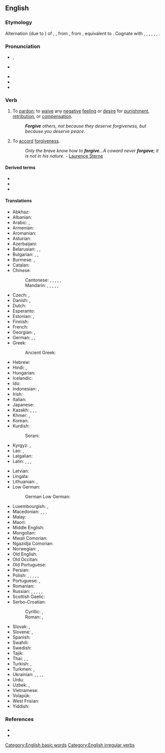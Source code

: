 ==English==

===Etymology===
Alternation (due to {{m|en|give}}) of {{inh|en|enm|foryiven}}, {{m|enm|forȝiven}}, from {{inh|en|ang|forġiefan|t=to forgive, give up, provide}}, from {{inh|en|gem-pro|*fragebaną|t=to give away; give up; release; forgive}}, equivalent to {{af|en|for-|give}}. Cognate with {{cog|sco|forgeve}}, {{m|sco|forgif}}, {{m|sco|forgie|t=to forgive}}, {{cog|fy|ferjaan|t=to forgive}}, {{cog|nl|vergeven|t=to forgive}}, {{cog|de|vergeben|t=to forgive}}, {{cog|is|fyrirgefa|t=to forgive}}.

===Pronunciation===
* {{enPR|fər-gĭv', fôr-gĭv'}}, {{IPA|/fə(ɹ)ˈɡɪv/|/fɔː(ɹ)ˈɡɪv/|lang=en}}
* {{a|GA}} {{IPA|/fɚˈɡɪv/|lang=en}}
* {{audio|en-us-forgive.ogg|Audio (US, California)|lang=en}}
* {{audio|LL-Q1860 (eng)-Nattes à chat-forgive.wav|Audio|lang=en}}
* {{rhymes|ɪv|lang=en}}

===Verb===
{{en-verb|forgives|forgiving|forgave|forgiven}}

# {{lb|en|transitive}} To [[pardon]]; to [[waive]] any [[negative]] [[feeling]] or [[desire]] for [[punishment]], [[retribution]], or [[compensation]].
#: '''''Forgive''' others, not because they deserve forgiveness, but because you deserve peace.''
# {{lb|en|intransitive}} To [[accord]] [[forgiveness]].
#: ''Only the brave know how to '''forgive'''...A coward never '''forgave'''; it is not in his nature.'' - [[q: Laurence Sterne|Laurence Sterne]]

====Derived terms====
* {{l|en|forgivable}}
* {{l|en|forgiveness}}
* {{l|en|forgiveworthy}}

====Translations====
{{trans-top|transitive, to pardon}}
* Abkhaz: {{t|ab|анажьра|sc=Cyrl}}
* Albanian: {{t+|sq|fal}}
* Arabic: {{t|ar|سَامَحَ}}, {{t|ar|غَفَرَ}}
* Armenian: {{t+|hy|ներել|sc=Armn}}
* Aromanian: {{t|rup|ljert}}
* Asturian: {{t|ast|perdonar}}
* Azerbaijani: {{t+|az|bağışlamaq}}
* Belarusian: {{t|be|прабача́ць|impf|sc=Cyrl}}, {{t|be|праба́чыць|pf|sc=Cyrl}}, {{t|be|дарава́ць|impf|pf|sc=Cyrl}}
* Bulgarian: {{t+|bg|проща́вам|impf|sc=Cyrl}}, {{t|bg|простя́|pf|sc=Cyrl}}, {{t+|bg|опрощавам|sc=Cyrl}}
* Burmese: {{t+|my|ခွင့်လွှတ်|tr=khwin. hlu'|sc=Mymr}}, {{t+|my|အခွင့်လွှတ်|tr=akhwin. hlu'|sc=Mymr}}
* Catalan: {{t+|ca|perdonar}}
* Chinese:
*: Cantonese: {{t|yue|原諒}}, {{t|yue|原谅|tr= jyun4 loeng6}}, {{t|yue|寬恕}}, {{t|yue|宽恕|tr=fun1 syu3  }}, {{t|yue|饒恕}}, {{t|yue|饶恕|tr=jiu4 syu3}}
*: Mandarin: {{t+|cmn|原諒|sc=Hans}}, {{t+|cmn|原谅|tr=yuánliàng|sc=Hans}}, {{t+|cmn|寬恕}}, {{t+|cmn|宽恕|tr=kuānshù}}, {{t+|cmn|饒恕}}, {{t+|cmn|饶恕|tr=ráoshù}}
* Czech: {{t+|cs|odpouštět|impf}}, {{t|cs|odpustit|pf}}
* Danish: {{t|da|tilgive}}, {{t+|da|forlade}}
* Dutch: {{t+|nl|vergeven}}
* Esperanto: {{t|eo|pardoni}}
* Estonian: {{t|et|andestama}}, {{t|et|andeks andma}}
* Finnish: {{t+|fi|antaa anteeksi}}
* French: {{t+|fr|pardonner}}
* Georgian: {{t|ka|პატიება|sc=Geor}}, {{t|ka|მიტევება|sc=Geor}}
* German: {{t+|de|vergeben}}, {{t+|de|verzeihen}}, {{t+|de|entschuldigen}}
* Greek: {{t+|el|συγχωρώ|sc=Grek}}
*: Ancient Greek: {{t|grc|ἀφίημι}}
* Hebrew: {{t+|he|סָלַח|tr=salákh|sc=Hebr}}
* Hindi: {{t|hi|माफ़ करना|tr=māf karnā|sc=Deva}}, {{t|hi|क्षमा करना|tr=kṣamā karnā|sc=Deva}}
* Hungarian: {{t+|hu|megbocsát}}
* Icelandic: {{t|is|fyrirgefa}}
* Ido: {{t+|io|pardonar}}
* Indonesian: {{t+|id|maaf|alt=memaafkan}}, {{t+|id|ampun|alt=mengampuni}}
* Irish: {{t+|ga|maith}}
* Italian: {{t+|it|perdonare}}
* Japanese: {{t+|ja|許す|tr=ゆるす, yurusu}}
* Kazakh: {{t+|kk|кешіру|sc=Cyrl}}, {{t|kk|кешірім жасау|sc=Cyrl}}, {{t|kk|ғапу ету|sc=Cyrl}}, {{t|kk|ғафу ету|sc=Cyrl}}
* Khmer: {{t|km|អភ័យទោស|tr=a’pʰey tooh|sc=Khmr}}, {{t|km|អត់ទោស|tr=ɑt tooh|sc=Khmr}}
* Korean: {{t+|ko|용서|tr=yongseo-hada|alt=용서하다}}
* Kurdish:
*: Sorani: {{t|ku|لێخۆشبوون|tr=lé xoshbún|sc=ku-Arab}}
* Kyrgyz: {{t|ky|кечирүү|sc=Cyrl}}, {{t|ky|кечирип коюу|sc=Cyrl}}
* Lao: {{t|lo|ໃຫ້ອະໄພ|tr=hay a-phay}}, {{t|lo|ອະໄພ|tr=a-phay}}
* Latgalian: {{t|ltg|pīdūt}}
* Latin: {{t|la|condōnō}}, {{t|la|īgnōscō}}, {{t|la|iustificō}}, {{t|la|redōnō}}
{{trans-mid}}
* Latvian: {{t|lv|piedot}}
* Lingala: {{t|ln|límbisa}}
* Lithuanian: {{t|lt|atleisti}}, {{t+|lt|dovanoti}}
* Low German:
*: German Low German: {{t|nds-de|vergeven}}
* Luxembourgish: {{t|lb|verzeien}}, {{t|lb|verginn}}
* Macedonian: {{t|mk|про́стува|impf}}, {{t|mk|про́сти|pf}}, {{t|mk|опро́стува}}, {{t|mk|про́штава|impf}}
* Malay: {{t|ms|memaafkan}}
* Maori: {{t|mi|muru}}
* Middle English: {{t|enm|forȝiven}}
* Mongolian: {{t+|mn|уучлах|sc=Cyrl}}
* Mwali Comorian: {{t|wlc|swamihi|alt=uswamihi}}
* Ngazidja Comorian: {{t|zdj|samihi|alt=usamihi}}
* Norwegian: {{t+|no|tilgi}}, {{t+|no|forlate}}
* Old English: {{t|ang|forġiefan}}
* Old Occitan: {{t|pro|perdonar}}
* Old Portuguese: {{t|roa-opt|perdõar}}
* Persian: {{t+|fa|بخشیدن|tr=baxšidan|sc=fa-Arab}}
* Polish: {{t+|pl|przebaczać|impf}}, {{t+|pl|przebaczyć|pf}}, {{t|pl|odpuszczać|impf}}, {{t+|pl|odpuścić|pf}}, {{t+|pl|darowywać|impf}}, {{t+|pl|darować|pf}}
* Portuguese: {{t+|pt|perdoar}}, {{t+|pt|desculpar}}
* Romanian: {{t+|ro|ierta}}
* Russian: {{t+|ru|проща́ть|impf}}, {{t+|ru|прости́ть|pf}}, {{t+|ru|извиня́ть|impf}}, {{t+|ru|извини́ть|pf}}, {{t+|ru|миловать|impf}}, {{t+|ru|помиловать|pf}}
* Scottish Gaelic: {{t|gd|math}}
* Serbo-Croatian:
*: Cyrillic: {{t|sh|опра́штати|impf}}, {{t|sh|опро̀стити|pf}}
*: Roman: {{t+|sh|opráštati|impf}}, {{t+|sh|opròstiti|pf}}
* Slovak: {{t|sk|odpúšťať|impf}}, {{t|sk|odpustiť|pf}}
* Slovene: {{t|sl|odpuščati|impf}}, {{t|sl|odpustiti|pf}}
* Spanish: {{t+|es|perdonar}}
* Swahili: {{t|sw|samehe|alt=-samehe}}
* Swedish: {{t+|sv|förlåta}}
* Tajik: {{t+|tg|бахшидан|sc=Cyrl}}
* Thai: {{t|th|ยกโทษให้|tr=yók tôht hâi}}, {{t|th|ให้อภัย|tr=hâi a-pai}}, {{t+|th|อภัย}}
* Turkish: {{t+|tr|affetmek}}, {{t+|tr|bağışlamak}}
* Turkmen: {{t|tk|razylaşmak}}, {{t+|tk|bagyşlamak}}
* Ukrainian: {{t|uk|проща́ти|impf|sc=Cyrl}}, {{t|uk|прости́ти|pf|sc=Cyrl}}, {{t|uk|пробача́ти|impf|sc=Cyrl}}, {{t|uk|проба́чити|pf|sc=Cyrl}},
* Urdu: {{t|ur|معاف کرنا|tr=māf karnā|sc=ur-Arab}}
* Uzbek: {{t+|uz|kechirmoq}}, {{t|uz|afv etmoq}}
* Vietnamese: {{t+|vi|tha thứ}}
* Volapük: {{t+|vo|pardön}}
* West Frisian: {{t|fy|ferjou}}
* Yiddish: {{t|yi|פֿאַרגעבן}}
{{trans-bottom}}

===References===
* {{R:Century 1911}}
* {{R:Webster 1913}}

[[Category:English basic words]]
[[Category:English irregular verbs]]